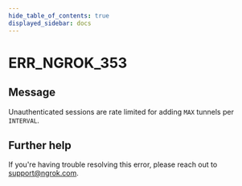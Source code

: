 ```yaml
---
hide_table_of_contents: true
displayed_sidebar: docs
---
```



# ERR_NGROK_353

## Message

Unauthenticated sessions are rate limited for adding `MAX` tunnels per `INTERVAL`.

<ErrorDetails error="err_ngrok_353" />

## Further help

If you're having trouble resolving this error, please reach out to [support@ngrok.com](mailto:support@ngrok.com?subject=Help%20with%20ERR_NGROK_353).
